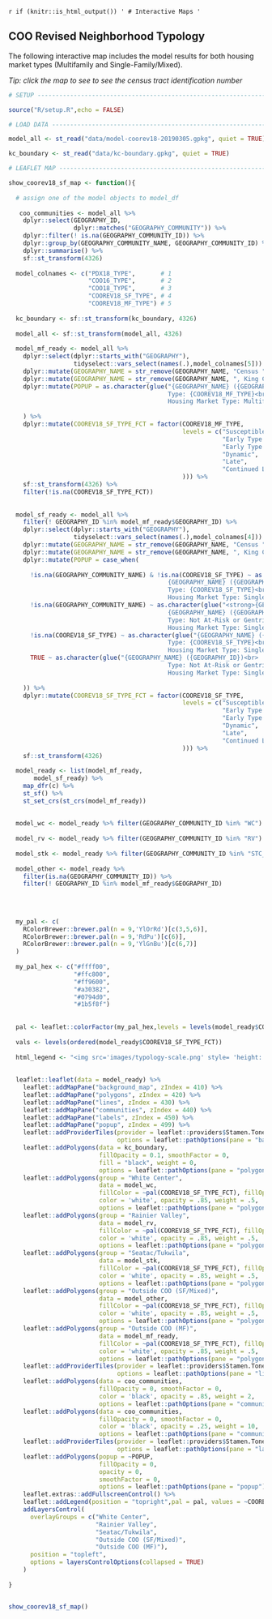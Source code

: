 
`r if (knitr::is_html_output()) '
# Interactive Maps
'`

## COO Revised Neighborhood Typology {-}

The following interactive map includes the model results for both housing market types (Multifamily and Single-Family/Mixed).

_Tip: click the map to see to see the census tract identification number_

```r

# SETUP -------------------------------------------------------------------

source("R/setup.R",echo = FALSE)

# LOAD DATA ---------------------------------------------------------------

model_all <- st_read("data/model-coorev18-20190305.gpkg", quiet = TRUE) 

kc_boundary <- st_read("data/kc-boundary.gpkg", quiet = TRUE)

# LEAFLET MAP ---------------------------------------------------------------

show_coorev18_sf_map <- function(){ 
  
  # assign one of the model objects to model_df
  
   coo_communities <- model_all %>%
    dplyr::select(GEOGRAPHY_ID,
                  dplyr::matches("GEOGRAPHY_COMMUNITY")) %>%
    dplyr::filter(! is.na(GEOGRAPHY_COMMUNITY_ID)) %>%
    dplyr::group_by(GEOGRAPHY_COMMUNITY_NAME, GEOGRAPHY_COMMUNITY_ID) %>%
    dplyr::summarise() %>%
    sf::st_transform(4326)
  
  model_colnames <- c("PDX18_TYPE",       # 1
                      "COO16_TYPE",       # 2
                      "COO18_TYPE",       # 3
                      "COOREV18_SF_TYPE", # 4
                      "COOREV18_MF_TYPE") # 5
  
  kc_boundary <- sf::st_transform(kc_boundary, 4326)
  
  model_all <- sf::st_transform(model_all, 4326)
  
  model_mf_ready <- model_all %>%
    dplyr::select(dplyr::starts_with("GEOGRAPHY"),
                  tidyselect::vars_select(names(.),model_colnames[5])) %>%  
    dplyr::mutate(GEOGRAPHY_NAME = str_remove(GEOGRAPHY_NAME, "Census ")) %>% 
    dplyr::mutate(GEOGRAPHY_NAME = str_remove(GEOGRAPHY_NAME, ", King County, Washington")) %>% 
    dplyr::mutate(POPUP = as.character(glue("{GEOGRAPHY_NAME} ({GEOGRAPHY_ID})<br>
                                            Type: {COOREV18_MF_TYPE}<br>
                                            Housing Market Type: Multifamily"))
      
    ) %>% 
    dplyr::mutate(COOREV18_SF_TYPE_FCT = factor(COOREV18_MF_TYPE,
                                                levels = c("Susceptible",
                                                           "Early Type 1",
                                                           "Early Type 2",
                                                           "Dynamic",
                                                           "Late",
                                                           "Continued Loss"
                                                ))) %>% 
    sf::st_transform(4326) %>% 
    filter(!is.na(COOREV18_SF_TYPE_FCT))
  
  
  model_sf_ready <- model_all %>%
    filter(! GEOGRAPHY_ID %in% model_mf_ready$GEOGRAPHY_ID) %>% 
    dplyr::select(dplyr::starts_with("GEOGRAPHY"),
                  tidyselect::vars_select(names(.),model_colnames[4])) %>%  
    dplyr::mutate(GEOGRAPHY_NAME = str_remove(GEOGRAPHY_NAME, "Census ")) %>% 
    dplyr::mutate(GEOGRAPHY_NAME = str_remove(GEOGRAPHY_NAME, ", King County, Washington")) %>% 
    dplyr::mutate(POPUP = case_when(
      
      !is.na(GEOGRAPHY_COMMUNITY_NAME) & !is.na(COOREV18_SF_TYPE) ~ as.character(glue("<strong>{GEOGRAPHY_COMMUNITY_NAME}</strong>\n<hr>\n 
                                            {GEOGRAPHY_NAME} ({GEOGRAPHY_ID})<br>
                                            Type: {COOREV18_SF_TYPE}<br>
                                            Housing Market Type: Single-Family/Mixed")),
      !is.na(GEOGRAPHY_COMMUNITY_NAME) ~ as.character(glue("<strong>{GEOGRAPHY_COMMUNITY_NAME}</strong>\n<hr>\n 
                                            {GEOGRAPHY_NAME} ({GEOGRAPHY_ID})<br>
                                            Type: Not At-Risk or Gentrifying<br>
                                            Housing Market Type: Single-Family/Mixed")),
      !is.na(COOREV18_SF_TYPE) ~ as.character(glue("{GEOGRAPHY_NAME} ({GEOGRAPHY_ID})<br>
                                            Type: {COOREV18_SF_TYPE}<br>
                                            Housing Market Type: Single-Family/Mixed")),
      TRUE ~ as.character(glue("{GEOGRAPHY_NAME} ({GEOGRAPHY_ID})<br>
                                            Type: Not At-Risk or Gentrifying<br>
                                            Housing Market Type: Single-Family/Mixed")) 
      
    )) %>% 
    dplyr::mutate(COOREV18_SF_TYPE_FCT = factor(COOREV18_SF_TYPE,
                                                levels = c("Susceptible",
                                                           "Early Type 1",
                                                           "Early Type 2",
                                                           "Dynamic",
                                                           "Late",
                                                           "Continued Loss"
                                                ))) %>%   
    sf::st_transform(4326) 
  
  model_ready <- list(model_mf_ready,
       model_sf_ready) %>% 
    map_dfr(c) %>% 
    st_sf() %>% 
    st_set_crs(st_crs(model_mf_ready))
  
  
  model_wc <- model_ready %>% filter(GEOGRAPHY_COMMUNITY_ID %in% "WC")
  
  model_rv <- model_ready %>% filter(GEOGRAPHY_COMMUNITY_ID %in% "RV")
  
  model_stk <- model_ready %>% filter(GEOGRAPHY_COMMUNITY_ID %in% "STC_TUK")
  
  model_other <- model_ready %>% 
    filter(is.na(GEOGRAPHY_COMMUNITY_ID)) %>% 
    filter(! GEOGRAPHY_ID %in% model_mf_ready$GEOGRAPHY_ID)
  
  
  
  
  my_pal <- c(
    RColorBrewer::brewer.pal(n = 9,'YlOrRd')[c(3,5,6)],
    RColorBrewer::brewer.pal(n = 9,'RdPu')[c(6)],
    RColorBrewer::brewer.pal(n = 9,'YlGnBu')[c(6,7)]
  )
  
  my_pal_hex <- c("#ffff00",
                  "#ffc800",
                  "#ff9600",
                  "#a30382",
                  "#0794d0",
                  "#1b5f8f")
  
  
  pal <- leaflet::colorFactor(my_pal_hex,levels = levels(model_ready$COOREV18_SF_TYPE_FCT), ordered = TRUE,na.color = 'transparent')
  
  vals <- levels(ordered(model_ready$COOREV18_SF_TYPE_FCT))
  
  html_legend <- "<img src='images/typology-scale.png' style= 'height: 25px;'>"
  
  
  leaflet::leaflet(data = model_ready) %>%
    leaflet::addMapPane("background_map", zIndex = 410) %>%
    leaflet::addMapPane("polygons", zIndex = 420) %>%
    leaflet::addMapPane("lines", zIndex = 430) %>%
    leaflet::addMapPane("communities", zIndex = 440) %>%
    leaflet::addMapPane("labels", zIndex = 450) %>% 
    leaflet::addMapPane("popup", zIndex = 499) %>%
    leaflet::addProviderTiles(provider = leaflet::providers$Stamen.TonerLite,
                              options = leaflet::pathOptions(pane = "background_map")) %>%
    leaflet::addPolygons(data = kc_boundary,
                         fillOpacity = 0.1, smoothFactor = 0,
                         fill = "black", weight = 0,
                         options = leaflet::pathOptions(pane = "polygons")) %>%
    leaflet::addPolygons(group = "White Center",
                         data = model_wc,
                         fillColor = ~pal(COOREV18_SF_TYPE_FCT), fillOpacity = 1, smoothFactor = 0,
                         color = 'white', opacity = .85, weight = .5,
                         options = leaflet::pathOptions(pane = "polygons")) %>%
    leaflet::addPolygons(group = "Rainier Valley",
                         data = model_rv,
                         fillColor = ~pal(COOREV18_SF_TYPE_FCT), fillOpacity = 1, smoothFactor = 0,
                         color = 'white', opacity = .85, weight = .5,
                         options = leaflet::pathOptions(pane = "polygons")) %>%
    leaflet::addPolygons(group = "Seatac/Tukwila",
                         data = model_stk,
                         fillColor = ~pal(COOREV18_SF_TYPE_FCT), fillOpacity = 1, smoothFactor = 0,
                         color = 'white', opacity = .85, weight = .5,
                         options = leaflet::pathOptions(pane = "polygons")) %>%
    leaflet::addPolygons(group = "Outside COO (SF/Mixed)",
                         data = model_other,
                         fillColor = ~pal(COOREV18_SF_TYPE_FCT), fillOpacity = 1, smoothFactor = 0,
                         color = 'white', opacity = .85, weight = .5,
                         options = leaflet::pathOptions(pane = "polygons")) %>% 
    leaflet::addPolygons(group = "Outside COO (MF)",
                         data = model_mf_ready,
                         fillColor = ~pal(COOREV18_SF_TYPE_FCT), fillOpacity = 1, smoothFactor = 0,
                         color = 'white', opacity = .85, weight = .5,
                         options = leaflet::pathOptions(pane = "polygons")) %>% 
    leaflet::addProviderTiles(provider = leaflet::providers$Stamen.TonerLines,
                              options = leaflet::pathOptions(pane = "lines")) %>%
    leaflet::addPolygons(data = coo_communities,
                         fillOpacity = 0, smoothFactor = 0,
                         color = 'black', opacity = .85, weight = 2,
                         options = leaflet::pathOptions(pane = "communities")) %>%
    leaflet::addPolygons(data = coo_communities,
                         fillOpacity = 0, smoothFactor = 0,
                         color = 'black', opacity = .25, weight = 10,
                         options = leaflet::pathOptions(pane = "communities")) %>%
    leaflet::addProviderTiles(provider = leaflet::providers$Stamen.TonerLabels,
                              options = leaflet::pathOptions(pane = "labels")) %>%
    leaflet::addPolygons(popup = ~POPUP,
                         fillOpacity = 0,
                         opacity = 0,
                         smoothFactor = 0,
                         options = leaflet::pathOptions(pane = "popup")) %>%
    leaflet.extras::addFullscreenControl() %>%
    leaflet::addLegend(position = "topright",pal = pal, values = ~COOREV18_SF_TYPE_FCT, opacity = 1,title = "") %>% 
    addLayersControl( 
      overlayGroups = c("White Center", 
                        "Rainier Valley",
                        "Seatac/Tukwila",
                        "Outside COO (SF/Mixed)",
                        "Outside COO (MF)"),
      position = "topleft",
      options = layersControlOptions(collapsed = TRUE)
    )
  
}


show_coorev18_sf_map()
```